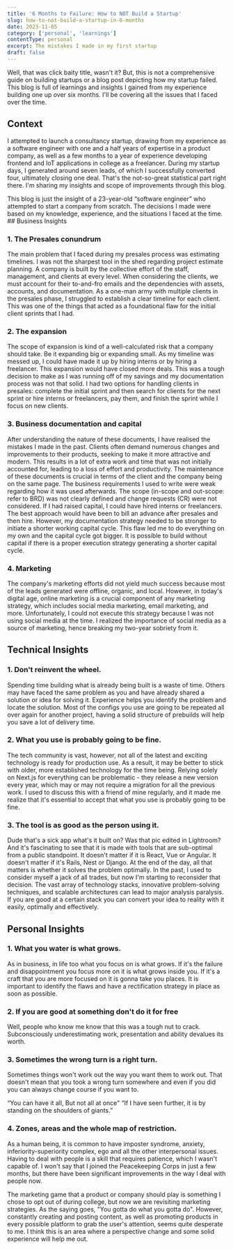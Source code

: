 ```yaml
---
title: '6 Months to Failure: How to NOT Build a Startup'
slug: how-to-not-build-a-startup-in-6-months
date: 2023-11-05
category: ['personal', 'learnings']
contentType: personal
excerpt: The mistakes I made in my first startup
draft: false
---
```


Well, that was click baity title, wasn't it? But, this is not a comprehensive guide on building startups or a blog post depicting how my startup failed. This blog is full of learnings and insights I gained from my experience building one up over six months. I'll be covering all the issues that I faced over the time.

## Context

I attempted to launch a consultancy startup, drawing from my experience as a software engineer with one and a half years of expertise in a product company, as well as a few months to a year of experience developing frontend and IoT applications in college as a freelancer. During my startup days, I generated around seven leads, of which I successfully converted four, ultimately closing one deal. That's the not-so-great statistical part right there. I'm sharing my insights and scope of improvements through this blog.

<Callout type="info">
  This blog is just the insight of a 23-year-old “software engineer” who
  attempted to start a company from scratch. The decisions I made were based on
  my knowledge, experience, and the situations I faced at the time.
</Callout>
## Business Insights

### 1. The Presales conundrum

The main problem that I faced during my presales process was estimating timelines. I was not the sharpest tool in the shed regarding project estimate planning. A company is built by the collective effort of the staff, management, and clients at every level. When considering the clients, we must account for their to-and-fro emails and the dependencies with assets, accounts, and documentation. As a one-man army with multiple clients in the presales phase, I struggled to establish a clear timeline for each client. This was one of the things that acted as a foundational flaw for the initial client sprints that I had.

### 2. The expansion

The scope of expansion is kind of a well-calculated risk that a company should take. Be it expanding big or expanding small. As my timeline was messed up, I could have made it up by hiring interns or by hiring a freelancer. This expansion would have closed more deals. This was a tough decision to make as I was running off of my savings and my documentation process was not that solid. I had two options for handling clients in presales: complete the initial sprint and then search for clients for the next sprint or hire interns or freelancers, pay them, and finish the sprint while I focus on new clients.

### 3. Business documentation and capital

After understanding the nature of these documents, I have realised the mistakes I made in the past. Clients often demand numerous changes and improvements to their products, seeking to make it more attractive and modern. This results in a lot of extra work and time that was not initially accounted for, leading to a loss of effort and productivity. The maintenance of these documents is crucial in terms of the client and the company being on the same page. The business requirements I used to write were weak regarding how it was used afterwards. The scope (in-scope and out-scope: refer to BRD) was not clearly defined and change requests (CR) were not considered. If I had raised capital, I could have hired interns or freelancers. The best approach would have been to bill an advance after presales and then hire. However, my documentation strategy needed to be stronger to initiate a shorter working capital cycle. This flaw led me to do everything on my own and the capital cycle got bigger. It is possible to build without capital if there is a proper execution strategy generating a shorter capital cycle.

### 4. Marketing

The company's marketing efforts did not yield much success because most of the leads generated were offline, organic, and local. However, in today's digital age, online marketing is a crucial component of any marketing strategy, which includes social media marketing, email marketing, and more. Unfortunately, I could not execute this strategy because I was not using social media at the time. I realized the importance of social media as a source of marketing, hence breaking my two-year sobriety from it.

## Technical Insights

### 1. Don't reinvent the wheel.

Spending time building what is already being built is a waste of time. Others may have faced the same problem as you and have already shared a solution or idea for solving it. Experience helps you identify the problem and locate the solution. Most of the configs you use are going to be repeated all over again for another project, having a solid structure of prebuilds will help you save a lot of delivery time.

### 2. What you use is probably going to be fine.

The tech community is vast, however, not all of the latest and exciting technology is ready for production use. As a result, it may be better to stick with older, more established technology for the time being. Relying solely on Next.js for everything can be problematic - they release a new version every year, which may or may not require a migration for all the previous work. I used to discuss this with a friend of mine regularly, and it made me realize that it's essential to accept that what you use is probably going to be fine.

### 3. The tool is as good as the person using it.

Dude that's a sick app what's it built on? Was that pic edited in Lightroom? And it's fascinating to see that it is made with tools that are sub-optimal from a public standpoint. It doesn't matter if it is React, Vue or Angular. It doesn't matter if it's Rails, Nest or Django. At the end of the day, all that matters is whether it solves the problem optimally. In the past, I used to consider myself a jack of all trades, but now I'm starting to reconsider that decision. The vast array of technology stacks, innovative problem-solving techniques, and scalable architectures can lead to major analysis paralysis. If you are good at a certain stack you can convert your idea to reality with it easily, optimally and effectively.

## Personal Insights

### 1. What you water is what grows.

As in business, in life too what you focus on is what grows. If it's the failure and disappointment you focus more on it is what grows inside you. If it's a craft that you are more focused on it is gonna take you places. It is important to identify the flaws and have a rectification strategy in place as soon as possible.

### 2. If you are good at something don't do it for free

Well, people who know me know that this was a tough nut to crack. Subconsciously underestimating work, presentation and ability devalues its worth.

### 3. Sometimes the wrong turn is a right turn.

Sometimes things won't work out the way you want them to work out. That doesn't mean that you took a wrong turn somewhere and even if you did you can always change course if you want to.

“You can have it all, But not all at once"
“If I have seen further, it is by standing on the shoulders of giants.”

### 4. Zones, areas and the whole map of restriction.

As a human being, it is common to have imposter syndrome, anxiety, inferiority-superiority complex, ego and all the other interpersonal issues. Having to deal with people is a skill that requires patience, which I wasn't capable of. I won't say that I joined the Peacekeeping Corps in just a few months, but there have been significant improvements in the way I deal with people now.

The marketing game that a product or company should play is something I chose to opt out of during college, but now we are revisiting marketing strategies. As the saying goes, "You gotta do what you gotta do". However, constantly creating and posting content, as well as promoting products in every possible platform to grab the user's attention, seems quite desperate to me. I think this is an area where a perspective change and some solid experience will help me out.
